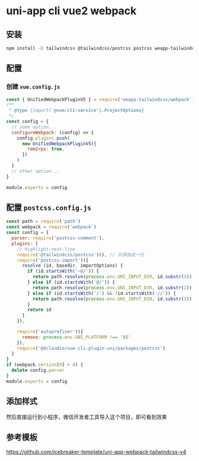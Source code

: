 
# uni-app cli vue2 webpack

## 安装

```bash npm2yarn
npm install -D tailwindcss @tailwindcss/postcss postcss weapp-tailwindcss
```

<Patch />

## 配置

### 创建 `vue.config.js`

```js title="vue.config.js"
const { UnifiedWebpackPluginV5 } = require('weapp-tailwindcss/webpack')
/**
 * @type {import('@vue/cli-service').ProjectOptions}
 */
const config = {
  // some option...
  configureWebpack: (config) => {
    config.plugins.push(
      new UnifiedWebpackPluginV5({
        rem2rpx: true,
      })
    )
  }
  // other option...
}

module.exports = config
```

## 配置 `postcss.config.js`

```js title="postcss.config.js"
const path = require('path')
const webpack = require('webpack')
const config = {
  parser: require('postcss-comment'),
  plugins: [
    // highlight-next-line
    require('@tailwindcss/postcss')(), // 只添加这一行
    require('postcss-import')({
      resolve (id, basedir, importOptions) {
        if (id.startsWith('~@/')) {
          return path.resolve(process.env.UNI_INPUT_DIR, id.substr(3))
        } else if (id.startsWith('@/')) {
          return path.resolve(process.env.UNI_INPUT_DIR, id.substr(2))
        } else if (id.startsWith('/') && !id.startsWith('//')) {
          return path.resolve(process.env.UNI_INPUT_DIR, id.substr(1))
        }
        return id
      }
    }),

    require('autoprefixer')({
      remove: process.env.UNI_PLATFORM !== 'h5'
    }),
    require('@dcloudio/vue-cli-plugin-uni/packages/postcss')
  ]
}
if (webpack.version[0] > 4) {
  delete config.parser
}
module.exports = config
```

## 添加样式

<UniappCliStyle />

然后直接运行到小程序，微信开发者工具导入这个项目，即可看到效果

## 参考模板

https://github.com/icebreaker-template/uni-app-webpack-tailwindcss-v4